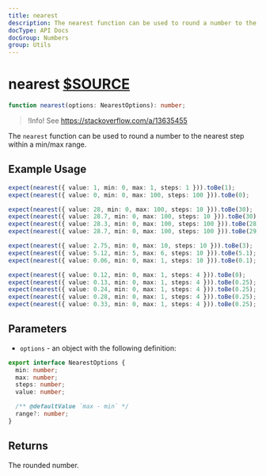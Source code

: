 ```yaml
---
title: nearest
description: The nearest function can be used to round a number to the nearest step within a min/max range.
docType: API Docs
docGroup: Numbers
group: Utils
---
```


# nearest [$SOURCE](packages/core/src/utils/nearest.ts)

```ts disableTransform
function nearest(options: NearestOptions): number;
```

> !Info! See https://stackoverflow.com/a/13635455

The `nearest` function can be used to round a number to the
nearest step within a min/max range.

## Example Usage

```ts disableTransform
expect(nearest({ value: 1, min: 0, max: 1, steps: 1 })).toBe(1);
expect(nearest({ value: 0, min: 0, max: 100, steps: 100 })).toBe(0);

expect(nearest({ value: 28, min: 0, max: 100, steps: 10 })).toBe(30);
expect(nearest({ value: 28.7, min: 0, max: 100, steps: 10 })).toBe(30);
expect(nearest({ value: 28.3, min: 0, max: 100, steps: 100 })).toBe(28);
expect(nearest({ value: 28.7, min: 0, max: 100, steps: 100 })).toBe(29);

expect(nearest({ value: 2.75, min: 0, max: 10, steps: 10 })).toBe(3);
expect(nearest({ value: 5.12, min: 5, max: 6, steps: 10 })).toBe(5.1);
expect(nearest({ value: 0.06, min: 0, max: 1, steps: 10 })).toBe(0.1);

expect(nearest({ value: 0.12, min: 0, max: 1, steps: 4 })).toBe(0);
expect(nearest({ value: 0.13, min: 0, max: 1, steps: 4 })).toBe(0.25);
expect(nearest({ value: 0.24, min: 0, max: 1, steps: 4 })).toBe(0.25);
expect(nearest({ value: 0.28, min: 0, max: 1, steps: 4 })).toBe(0.25);
expect(nearest({ value: 0.33, min: 0, max: 1, steps: 4 })).toBe(0.25);
```

## Parameters

- `options` - an object with the following definition:

```ts disableTransform
export interface NearestOptions {
  min: number;
  max: number;
  steps: number;
  value: number;

  /** @defaultValue `max - min` */
  range?: number;
}
```

## Returns

The rounded number.
